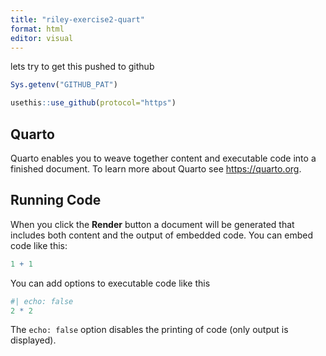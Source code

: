 ```yaml
---
title: "riley-exercise2-quart"
format: html
editor: visual
---
```


lets try to get this pushed to github

```r
Sys.getenv("GITHUB_PAT")
```

```r
usethis::use_github(protocol="https")

```

## Quarto

Quarto enables you to weave together content and executable code into a finished document. To learn more about Quarto see <https://quarto.org>.

## Running Code

When you click the **Render** button a document will be generated that includes both content and the output of embedded code. You can embed code like this:

```r
1 + 1
```

You can add options to executable code like this

```r
#| echo: false
2 * 2
```

The `echo: false` option disables the printing of code (only output is displayed).

